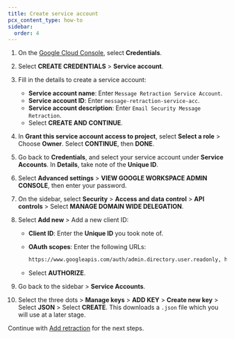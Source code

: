 ```yaml
---
title: Create service account
pcx_content_type: how-to
sidebar:
  order: 4
---
```



1. On the [Google Cloud Console](https://console.cloud.google.com/welcome/new), select **Credentials**.
2. Select **CREATE CREDENTIALS** > **Service account**.
3. Fill in the details to create a service account:
    - **Service account name**: Enter `Message Retraction Service Account`.
    - **Service account ID**: Enter `message-retraction-service-acc`.
    - **Service account description**: Enter `Email Security Message Retraction`.
    - Select **CREATE AND CONTINUE**.
4. In **Grant this service account access to project**, select **Select a role** > Choose **Owner**. Select **CONTINUE**, then **DONE**.
5. Go back to **Credentials**, and select your service account under **Service Accounts**. In **Details**, take note of the **Unique ID**.
6. Select **Advanced settings** > **VIEW GOOGLE WORKSPACE ADMIN CONSOLE**, then enter your password.
7. On the sidebar, select **Security** > **Access and data control** > **API controls** > Select **MANAGE DOMAIN WIDE DELEGATION**.
8. Select **Add new** > Add a new client ID:
    - **Client ID**: Enter the **Unique ID** you took note of.
    - **OAuth scopes**: Enter the following URLs:

      ```txt
      https://www.googleapis.com/auth/admin.directory.user.readonly, https://www.googleapis.com/auth/admin.directory.group.readonly, https://www.googleapis.com/auth/admin.directory.user.alias.readonly, https://www.googleapis.com/auth/gmail.labels, https://mail.google.com/
      ```
    - Select **AUTHORIZE**.

9. Go back to the sidebar > **Service Accounts**.
10. Select the three dots > **Manage keys** > **ADD KEY** > **Create new key** > Select **JSON** > Select **CREATE**. This downloads a `.json` file which you will use at a later stage.

Continue with [Add retraction](/email-security/deployment/api/setup/gsuite-bcc-setup/add-retraction/) for the next steps.